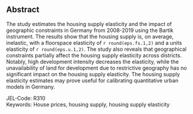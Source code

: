 ## Abstract {.unnumbered}

The study estimates the housing supply elasticity and the impact of geographic constraints in Germany from 2008-2019 using the Bartik instrument. The results show that the housing supply is, on average, inelastic, with a floorspace elasticity of `r round(eps.fs.1,2)` and a units elasticity of `r round(eps.u.1,2)`. The study also reveals that geographical constraints partially affect the housing supply elasticity across districts. Notably, high development intensity decreases the elasticity, while the unavailability of land for development due to restrictive geography has no significant impact on the housing supply elasticity. The housing supply elasticity estimates may prove useful for calibrating quantitative urban models in Germany.

JEL-Code: R310\
Keywords: House prices, housing supply, housing supply elasticity

```{=tex}
\pagenumbering{gobble} % Remove page numbers (and reset to 1)
\newpage
```
